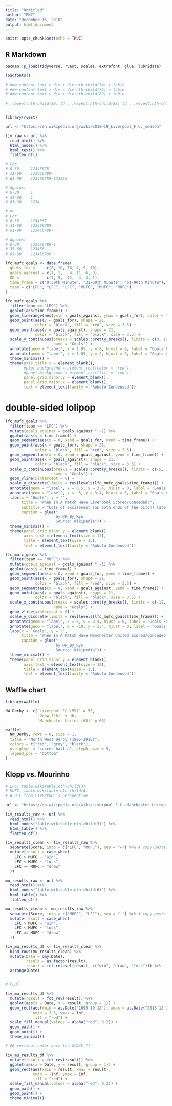 ```yaml
---
title: "Untitled"
author: "RN7"
date: "December 16, 2018"
output: html_document
---
```


```r
knitr::opts_chunk$set(echo = TRUE)
```

## R Markdown

```r
pacman::p_load(tidyverse, rvest, scales, extrafont, glue, lubridate)

loadfonts()
```






```r
# #mw-content-text > div > div:nth-child(74) > table
# #mw-content-text > div > div:nth-child(75) > table
# #mw-content-text > div > div:nth-child(89) > table

# .vevent:nth-child(89) td , .vevent:nth-child(88) td , .vevent:nth-child(87) td , .vevent:nth-child(86) td , .vevent:nth-child(85) td , .vevent:nth-child(84) td , .vevent:nth-child(83) td , .vevent:nth-child(82) td , .vevent:nth-child(81) td , .vevent:nth-child(80) td , .vevent:nth-child(79) td , .vevent:nth-child(78) td , .vevent:nth-child(77) td , .vevent:nth-child(76) td , .vevent:nth-child(75) td , .vevent:nth-child(74) td


library(rvest)

url <- "https://en.wikipedia.org/wiki/2018–19_Liverpool_F.C._season"

liv_raw <- url %>% 
  read_html() %>% 
  html_nodes() %>% 
  html_text() %>% 
  flatten_df()

```



```r
# For
# 0-30     12345678
# 31-60    123456789-
# 61-90    123456789-123456

# Against
# 0-30     1
# 31-60    1
# 61-90    1234

# mu
# For
# 0-30     1234567
# 31-60    123456789
# 61-90    123456789-

# Against
# 0-30     123456789-1
# 31-60    123456
# 61-90    123456789

lfc_mufc_goals <- data.frame(
  goals_for =     c(8, 10, 16, 7, 9, 10),
  goals_against = c(1, 1,   4, 11, 6, 9),
  GD =            c(7, 9,  12, -4, 3, 1),
  time_frame = c("0-30th Minute", "31-60th Minute", "61-90th Minute"),
  team = c("LFC", "LFC", "LFC", "MUFC", "MUFC", "MUFC")
)
```



```r
lfc_mufc_goals %>% 
  filter(team == "LFC") %>% 
  ggplot(aes(time_frame)) +
  geom_linerange(aes(ymin = goals_against, ymax = goals_for), color = "grey", size = 2) +
  geom_point(aes(y = goals_for), shape = 21, 
             color = "black", fill = "red", size = 3.5) +
  geom_point(aes(y = goals_against), shape = 21, 
             color = "black", fill = "black", size = 3.5) +
  scale_y_continuous(breaks = scales::pretty_breaks(), limits = c(0, 18),
                     name = "Goals") +
  annotate(geom = "label", x = 1.05, y = 8, hjust = 0, label = "Goals For") +
  annotate(geom = "label", x = 1.05, y = 2, hjust = 0, label = "Goals Against") +
  theme_minimal() +
  theme(axis.title.x = element_blank(),
        #plot.background = element_rect(color = "red"),
        #panel.background = element_rect(fill = "red"),
        panel.grid.minor.y = element_blank(),
        panel.grid.major.x = element_blank(),
        text = element_text(family = "Roboto Condensed"))
```

# double-sided lolipop

```r
lfc_mufc_goals %>% 
  filter(team == "LFC") %>% 
  mutate(goals_against = goals_against * -1) %>% 
  ggplot(aes(y = time_frame)) +
  geom_segment(aes(x = 0, xend = goals_for, yend = time_frame)) +
  geom_point(aes(x = goals_for), shape = 21, 
             color = "black", fill = "red", size = 3.5) +
  geom_segment(aes(x = 0, xend = goals_against, yend = time_frame)) +
  geom_point(aes(x = goals_against), shape = 21, 
             color = "black", fill = "black", size = 3.5) +
  scale_x_continuous(breaks = scales::pretty_breaks(), limits = c(-5, 20),
                     name = "Goals") +
  geom_vline(xintercept = 0) +
  scale_y_discrete(limits = rev(levels(lfc_mufc_goals$time_frame))) +
  annotate(geom = "label", x = 6.5, y = 3.4, hjust = 0, label = "Goals For") +
  annotate(geom = "label", x = -5, y = 3.4, hjust = 0, label = "Goals Against") +
  labs(x = "Goals", y = "",
       title = "When In A Match Have Liverpool Scored/Conceded?",
       subtitle = "Lots of excitement (on both ends of the pitch) late in the game!",
       caption = glue("
                      by @R_By_Ryo
                      Source: Wikipedia")) +
  theme_minimal() +
  theme(panel.grid.minor.y = element_blank(),
        axis.text = element_text(size = 12),
        title = element_text(size = 15),
        text = element_text(family = "Roboto Condensed"))
```



```r
lfc_mufc_goals %>% 
  filter(team == "MUFC") %>% 
  mutate(goals_against = goals_against * -1) %>% 
  ggplot(aes(y = time_frame)) +
  geom_segment(aes(x = 0, xend = goals_for, yend = time_frame)) +
  geom_point(aes(x = goals_for), shape = 21, 
             color = "black", fill = "red", size = 3.5) +
  geom_segment(aes(x = 0, xend = goals_against, yend = time_frame)) +
  geom_point(aes(x = goals_against), shape = 21, 
             color = "black", fill = "black", size = 3.5) +
  scale_x_continuous(breaks = scales::pretty_breaks(), limits = c(-12, 12),
                     name = "Goals") +
  geom_vline(xintercept = 0) +
  scale_y_discrete(limits = rev(levels(lfc_mufc_goals$time_frame))) +
  annotate(geom = "label", x = 6, y = 3.4, hjust = 0, label = "Goals For") +
  annotate(geom = "label", x = -10, y = 3.4, hjust = 0, label = "Goals Against") +
  labs(x = "Goals", y = "",
       title = "When In A Match Have Manchester United Scored/Conceded?",
       caption = glue("
                      by @R_By_Ryo
                      Source: Wikipedia")) +
  theme_minimal() +
  theme(panel.grid.minor.y = element_blank(),
        axis.text = element_text(size = 12),
        title = element_text(size = 15),
        text = element_text(family = "Roboto Condensed"))
```


## Waffle chart

```r
library(waffle)

NW_Derby <- c(`Liverpool FC (55)` = 55, 
              `Draw (46)` = 46, 
              `Manchester United (68)` = 68)

waffle(
  NW_Derby, rows = 6, size = 1, 
  title = "North West Derby (1895-2018)",
  colors = c("red", "grey", "black"), 
  use_glyph = "soccer-ball-o", glyph_size = 5,
  legend_pos = "bottom"
)
```



## Klopp vs. Mourinho

```r
# LFC: table.wikitable:nth-child(3)
# MUFC: table.wikitable:nth-child(6)
# W D L from LIVERPOOL's perspective

url <- "https://en.wikipedia.org/wiki/Liverpool_F.C.–Manchester_United_F.C._rivalry"

liv_results_raw <- url %>% 
  read_html() %>% 
  html_nodes("table.wikitable:nth-child(3)") %>% 
  html_table() %>% 
  flatten_df()

liv_results_clean <- liv_results_raw %>% 
  separate(Score, into = c("LFC", "MUFC"), sep = "–") %>% # copy-paste the double-dash...
  mutate(result = case_when(
    LFC > MUFC ~ "win",
    LFC < MUFC ~ "loss",
    LFC == MUFC ~ "draw"
  ))

mu_results_raw <- url %>% 
  read_html() %>% 
  html_nodes("table.wikitable:nth-child(6)") %>% 
  html_table() %>% 
  flatten_df()

mu_results_clean <- mu_results_raw %>% 
  separate(Score, into = c("MUFC", "LFC"), sep = "–") %>% # copy-paste the double-dash...
  mutate(result = case_when(
    LFC > MUFC ~ "win",
    LFC < MUFC ~ "loss",
    LFC == MUFC ~ "draw"
  ))

liv_mu_results_df <- liv_results_clean %>% 
  bind_rows(mu_results_clean) %>% 
  mutate(Date = dmy(Date),
         result = as_factor(result),
         result = fct_relevel(result, c("win", "draw", "loss"))) %>% 
  arrange(Date)


# PLOT

liv_mu_results_df %>% 
  mutate(result = fct_rev(result)) %>% 
  ggplot(aes(x = Date, y = result, group = 1)) +
  geom_rect(aes(xmin = as.Date("1895-10-12"), xmax = as.Date("2018-12-16")), 
            ymin = 2.5, ymax = Inf,
            fill = "red") +
  scale_fill_manual(values = alpha("red", 0.2)) +
  geom_path() +
  geom_point() +
  theme_minimal()

# OR vertical color bars for W/D/L ??

liv_mu_results_df %>% 
  mutate(result = fct_rev(result)) %>% 
  ggplot(aes(x = Date, y = result, group = 1)) +
  geom_rect(aes(xmin = result, xmax = result), 
            ymin = -Inf, ymax = Inf,
            fill = "red") +
  scale_fill_manual(values = alpha("red", 0.2)) +
  geom_path() +
  geom_point() +
  theme_minimal()
```

